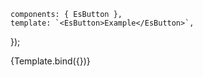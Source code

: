 
<Meta
    title="Design System/Atoms/EsButton"
    component={EsButton}
/>

    components: { EsButton },
    template: `<EsButton>Example</EsButton>`,
});

<Canvas>
    <Story
        name="Default"
        args={{
            default: 'My Button',
            variant: 'primary',
            size: 'md',
        }}>
        {Template.bind({})}
    </Story>
</Canvas>
